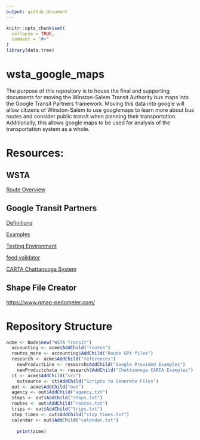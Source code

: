 ```yaml
---
output: github_document
---
```


<!-- README.md is generated from README.Rmd. Please edit that file -->

```r
knitr::opts_chunk$set(
  collapse = TRUE,
  comment = "#>"
)
library(data.tree)
```
# wsta_google_maps

The purpose of this repository is to house the final and supporting documents for moving the Winston-Salem Transit Authority bus maps into the Google Transit Partners framework. Moving this data into google will allow citizens of Winston-Salem to use googlemaps to learn more about bus routes and consider public transit when planning their transportation. Additionally, this allows google maps to be used for analysis of the transportation system as a whole.

# Resources:

## WSTA

[Route Overview](https://wstransit.com/bus-routes/)

## Google Transit Partners

[Definitions](https://developers.google.com/transit/gtfs/reference/#term-definitions)

[Examples](https://developers.google.com/transit/gtfs/examples/gtfs-feed)

[Testing Environment](https://github.com/google/transitfeed/wiki/ScheduleViewer)

[feed validator](https://github.com/google/transitfeed/wiki/FeedValidator)

[CARTA Chattanooga System](http://www.gocarta.org/alt-flash/insidecarta.php#developers)

## Shape File Creator

[https://www.gmap-pedometer.com/](https://www.gmap-pedometer.com/)


# Repository Structure

```r
acme <- Node$new("WSTA Transit")
  accounting <- acme$AddChild("routes")
  routes_more <- accounting$AddChild("Route GPX files")
  research <- acme$AddChild("references")
    newProductLine <- research$AddChild("Google Provided Examples")
    newProductchata <- research$AddChild("Chattanooga CARTA Examples")
  it <- acme$AddChild("src")
    outsource <- it$AddChild("Scripts to Generate Files")
  out <- acme$AddChild("out")
  agency <- out$AddChild("agency.txt")
  stops <- out$AddChild("stops.txt")
  routes <- out$AddChild("routes.txt")
  trips <- out$AddChild("trips.txt")
  stop_times <- out$AddChild("stop_times.txt")
  calendar <- out$AddChild("calendar.txt")
    
    print(acme)

```

